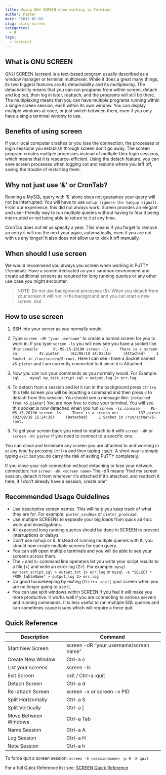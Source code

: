 ```yaml
---
title: Using GNU SCREEN when working in Terminal
author: Pieter
date: '2019-02-08'
slug: using-screen
categories:
  - R
tags:
  - terminal
---
```


## What is GNU SCREEN

GNU SCREEN (screen) is a text-based program usually described as a window manager or terminal multiplexer. While it does a great many things, its two biggest features are its detachability and its multiplexing. The detachability means that you can run programs from within screen, detach and log out, then log in later, reattach, and the programs will still be there. The multiplexing means that you can have multiple programs running within a single screen session, each within its own window. You can display multiple windows at once, or just switch between them, even if you only have a single terminal window to use.

## Benefits of using screen

If your local computer crashes or you lose the connection, the processes or login sessions you establish through screen don't go away.
The screen program creates multiple processes instead of multiple Unix login sessions, which means that it is resource-efficient.
Using the detach feature, you can save screen processes when logging out and resume where you left off, saving the trouble of restarting them.

## Why not just use '&' or CronTab?

Running a MySQL query with '&' alone does not guarantee your query will not be interrupted. You will have to use `nohup (ignore the hangup signal)`. From our experience, this did not always work. Screen provides an elegant and user-friendly way to run multiple queries without having to fear it being interrupted or not being able to return to it at any time.

CronTab does not let us specify a year. This means if you forget to remove an entry it will run the next year again, automatically, even if you are not with us any longer! It also does not allow us to kick it off manually.

## When should I use screen

We would recommend you always you screen when working in PuTTY (Terminal). Have a screen dedicated as your sandbox environment and create additional screens as required for long running queries or any other use case you might encounter.

> NOTE: Do not use background processes (&). When you detach from your screen it will run in the background and you can start a new screen. dsd 

## How to use screen

1. SSH into your server as you normally would.
2. Type `screen -dR "your username"` to create a named screen for you to work in. If you type `screen -ls` you will now see you have a socket like this:
    ```console  
    PL-MS-i5-2019# screen -ls
    There is a screen on:
        45.pieter     (02/08/19 14:01:16)     (Attached)
    1 Socket in /run/screen/S-root.
    ```
Here I can see I have a Socket named `45.pieter` and I am currently connected to it since it is Attached.

3. Now you can run your commands as you normally would.
For Example:
    ```sql
    mysql my_test_script.sql > output.log 2> err.log
    ```

4. To detach from a session and let it run in the background press `Ctrl+a` this tells screen you will be inputting a command and then press `d` to detach from this session.
You should see a message like:
`[detached from 45.pieter]`
You are now free to close your terminal. You will see this socket is now detached when you run `screen -ls`.
    ```console
    PL-MS-i5-2019# screen -ls
    There is a screen on:
        137.pieter      (02/08/19 15:24:35)     (Detached)
    1 Socket in /run/screen/S-root.
    ```

5. To get your screen back you need to reattach to it with `screen -dR` or `screen -dR pieter` if you need to connect to a specific one.

You can close and terminate any screen you are attached to and working in at any time by pressing `Ctrl+a` and then typing `:quit`. A short way is simply typing `exit` but you do carry the risk of exiting PuTTY completely.

If you close your ssh connection without detaching or lose your network connection: run `screen -dR <screen name>`
The -dR means "find my screen session, detach it from wherever it's attached if it's attached, and reattach it here, if I don't already have a session, create one"

## Recommended Usage Guidelines

 - Use descriptive screen names. This will help you keep track of what they are for. For example: `pieter_sandbox` or `pieter_prodLoad`.
 - Use multiple SCREENs to separate your big loads from quick ad-hoc work and investigations.
 - All expected long running queries should be done in SCREEN to prevent interruptions or delays. 
 - Don't use nohup or &. Instead of running multiple queries with &, you should now create multiple screens for each query.
 - You can still open multiple terminals and you will be able to see your screens across them.
 - The `>` and `2>` command line operators let you write your script results to a file (>) and write an error log (2>). For example: `mysql my_test_script.sql > output.txt 2> err.log` or `mysql -e "SELECT * FROM tableName" > output.log 2> err.log`
 - Do good housekeeping by exiting (`Ctrl+a :quit`) your screen when you are no longer going to use it. 
 - You can use split windows within SCREEN if you feel it will make you more productive. It works well if you are connecting to various servers and running commands. It is less useful to run multiple SQL queries and can sometimes cause issues which will require a force quit.

## Quick Reference

| Description          | Command                    |
| -------------------- | -------------------------- |
| Start New Screen     | screen -dR "your username/screen name"  |
| Create New Window    | Ctrl-a c
| List your screens    | screen -ls                 |
| Exit Screen          | exit / Ctrl+a :quit        |
| Detach Screen        | Ctrl-a d                   |
| Re-attach Screen     | screen -x or screen -x PID |
| Split Horizontally   | Ctrl-a S                   |
| Split Vertically     | Ctrl-a \|                  |
| Move Between Windows | Ctrl-a Tab                 |
| Name Session         | Ctrl-a A                   |
| Log Session          | Ctrl-a H                   |
| Note Session         | Ctrl-a h                   |

To force quit a screen session: `screen -S <sessionname> -p 0 -X quit`


For a full Quick Reference list see: [SCREEN Quick Reference](http://aperiodic.net/screen/quick_reference)